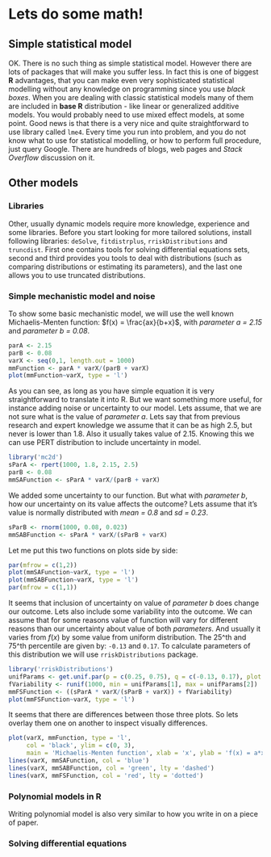 # Lets do some math!

## Simple statistical model
OK. There is no such thing as simple statistical model. However there are lots of packages that will make you suffer less. In fact this is one of biggest **R** advantages, that you can make even very sophisticated statistical modelling without any knowledge on programming since you use *black boxes*. When you are dealing with classic statistical models many of them are included in **base R** distribution - like linear or generalized additive models. You would probably need to use mixed effect models, at some point. Good news is that there is a very nice and quite straightforward to use library called `lme4`. Every time you run into problem, and you do not know what to use for statistical modelling, or how to perform full procedure, just query Google. There are hundreds of blogs, web pages and *Stack Overflow* discussion on it.

## Other models

### Libraries
Other, usually dynamic models require more knowledge, experience and some libraries. Before you start looking for more tailored solutions, install following libraries: `deSolve`, `fitdistrplus`, `rriskDistributions` and `truncdist`. First one contains tools for solving differential equations sets, second and third provides you tools to deal with distributions (such as comparing distributions or estimating its parameters), and the last one allows you to use truncated distributions.

### Simple mechanistic model and noise
To show some basic mechanistic model, we will use the well known Michaelis-Menten function: $f(x) = \frac{ax}{b+x}$, with *parameter a = 2.15* and *parameter b = 0.08*.
```r
parA <- 2.15
parB <- 0.08
varX <- seq(0,1, length.out = 1000)
mmFunction <- parA * varX/(parB + varX)
plot(mmFunction~varX, type = 'l')
```

As you can see, as long as you have simple equation it is very straightforward to translate it into R. But we want something more useful, for instance adding noise or uncertainty to our model. Lets assume, that we are not sure what is the value of *parameter a*. Lets say that from previous research and expert knowledge we assume that it can be as high 2.5, but never is lower than 1.8. Also it usually takes value of 2.15. Knowing this we can use PERT distribution to include uncertainty in model.
```r
library('mc2d')
sParA <- rpert(1000, 1.8, 2.15, 2.5)
parB <- 0.08
mmSAFunction <- sParA * varX/(parB + varX)
```

We added some uncertainty to our function. But what with *parameter b*, how our uncertainty on its value affects the outcome? Lets assume that it's value is normally distributed with *mean = 0.8* and *sd = 0.23*.
```r
sParB <- rnorm(1000, 0.08, 0.023) 
mmSABFunction <- sParA * varX/(sParB + varX)
```
Let me put this two functions on plots side by side:
```r
par(mfrow = c(1,2))
plot(mmSAFunction~varX, type = 'l')
plot(mmSABFunction~varX, type = 'l')
par(mfrow = c(1,1))
```

It seems that inclusion of uncertainty on value of *parameter b* does change our outcome. Lets also include some variability into the outcome. We can assume that for some reasons value of function will vary for different reasons than our uncertainty about value of both *parameters*. And usually it varies from $f(x)$ by some value from uniform distribution. The 25^th and 75^th percentile are given by: `-0.13` and `0.17`. To calculate parameters of this distribution we will use `rriskDistributions` package.
```r
library('rriskDistributions')
unifParams <- get.unif.par(p = c(0.25, 0.75), q = c(-0.13, 0.17), plot = F)
fVariability <- runif(1000, min = unifParams[1], max = unifParams[2])
mmFSFunction <- ((sParA * varX/(sParB + varX)) + fVariability)
plot(mmFSFunction~varX, type = 'l')
```

It seems that there are differences between those three plots. So lets overlay them one on another to inspect visually differences.
```r
plot(varX, mmFunction, type = 'l',
     col = 'black', ylim = c(0, 3),
     main = 'Michaelis-Menten function', xlab = 'x', ylab = 'f(x) = a*x/(b+x)')
lines(varX, mmSAFunction, col = 'blue')
lines(varX, mmSABFunction, col = 'green', lty = 'dashed')
lines(varX, mmFSFunction, col = 'red', lty = 'dotted')
```

### Polynomial models in **R**

Writing polynomial model is also very similar to how you write in on a piece of paper.

### Solving differential equations

